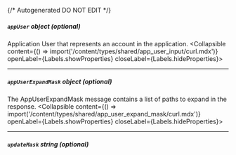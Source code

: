 {/* Autogenerated DO NOT EDIT  */}

##### `appUser` _object (optional)_
Application User that represents an account in the application.
<Collapsible content={() => import('/content/types/shared/app_user_input/curl.mdx')} openLabel={Labels.showProperties} closeLabel={Labels.hideProperties}>
</Collapsible>

---
##### `appUserExpandMask` _object (optional)_
The AppUserExpandMask message contains a list of paths to expand in the response.
<Collapsible content={() => import('/content/types/shared/app_user_expand_mask/curl.mdx')} openLabel={Labels.showProperties} closeLabel={Labels.hideProperties}>
</Collapsible>

---
##### `updateMask` _string (optional)_


